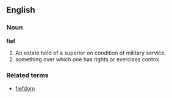 ==English==
===Noun===
'''fief'''
#An estate held of a superior on condition of military service.
#something over which one has rights or exercises control
===Related terms===
*[[fiefdom]]